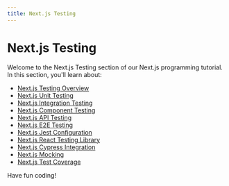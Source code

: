 ```yaml
---
title: Next.js Testing
---
```


# Next.js Testing

Welcome to the Next.js Testing section of our Next.js programming tutorial. In this section, you'll learn about:

- [Next.js Testing Overview](./0-nextjs-testing-overview.mdx)
- [Next.js Unit Testing](./1-nextjs-unit-testing.mdx)
- [Next.js Integration Testing](./2-nextjs-integration-testing.mdx)
- [Next.js Component Testing](./3-nextjs-component-testing.mdx)
- [Next.js API Testing](./4-nextjs-api-testing.mdx)
- [Next.js E2E Testing](./5-nextjs-e2e-testing.mdx)
- [Next.js Jest Configuration](./6-nextjs-jest-configuration.mdx)
- [Next.js React Testing Library](./7-nextjs-react-testing-library.mdx)
- [Next.js Cypress Integration](./8-nextjs-cypress-integration.mdx)
- [Next.js Mocking](./9-nextjs-mocking.mdx)
- [Next.js Test Coverage](./10-nextjs-test-coverage.mdx)

Have fun coding!